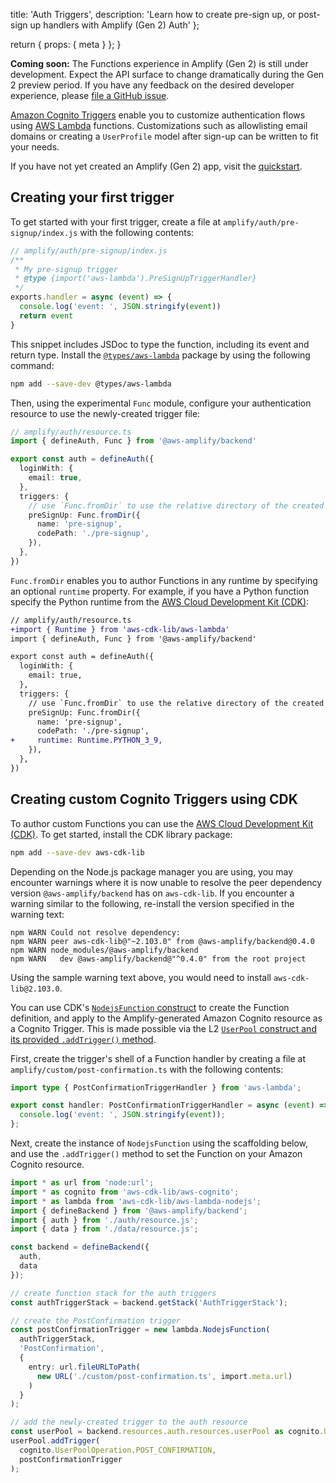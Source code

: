   title: 'Auth Triggers',
  description: 'Learn how to create pre-sign up, or post-sign up handlers with Amplify (Gen 2) Auth'
};

  return {
    props: {
      meta
    }
  };
}

<Callout info>

**Coming soon:** The Functions experience in Amplify (Gen 2) is still under development. Expect the API surface to change dramatically during the Gen 2 preview period. If you have any feedback on the desired developer experience, please [file a GitHub issue](https://github.com/aws-amplify/amplify-backend/issues).

</Callout>

[Amazon Cognito Triggers](https://docs.aws.amazon.com/cognito/latest/developerguide/cognito-user-identity-pools-working-with-aws-lambda-triggers.html) enable you to customize authentication flows using [AWS Lambda](https://aws.amazon.com/lambda/) functions. Customizations such as allowlisting email domains or creating a `UserProfile` model after sign-up can be written to fit your needs.

If you have not yet created an Amplify (Gen 2) app, visit the [quickstart](/gen2/start/quickstart).

## Creating your first trigger

To get started with your first trigger, create a file at `amplify/auth/pre-signup/index.js` with the following contents:

```js title="amplify/auth/pre-signup/index.js"
// amplify/auth/pre-signup/index.js
/**
 * My pre-signup trigger
 * @type {import('aws-lambda').PreSignUpTriggerHandler}
 */
exports.handler = async (event) => {
  console.log('event: ', JSON.stringify(event))
  return event
}
```

<Callout info>

This snippet includes JSDoc to type the function, including its event and return type. Install the [`@types/aws-lambda`](https://www.npmjs.com/package/@types/aws-lambda) package by using the following command:

```bash
npm add --save-dev @types/aws-lambda
```

</Callout>

Then, using the experimental `Func` module, configure your authentication resource to use the newly-created trigger file:

```ts title="amplify/auth/resource.ts"
// amplify/auth/resource.ts
import { defineAuth, Func } from '@aws-amplify/backend'

export const auth = defineAuth({
  loginWith: {
    email: true,
  },
  triggers: {
    // use `Func.fromDir` to use the relative directory of the created trigger
    preSignUp: Func.fromDir({
      name: 'pre-signup',
      codePath: './pre-signup',
    }),
  },
})
```

`Func.fromDir` enables you to author Functions in any runtime by specifying an optional `runtime` property. For example, if you have a Python function specify the Python runtime from the [AWS Cloud Development Kit (CDK)](https://docs.aws.amazon.com/cdk/):

```diff title="amplify/auth/resource.ts"
// amplify/auth/resource.ts
+import { Runtime } from 'aws-cdk-lib/aws-lambda'
import { defineAuth, Func } from '@aws-amplify/backend'

export const auth = defineAuth({
  loginWith: {
    email: true,
  },
  triggers: {
    // use `Func.fromDir` to use the relative directory of the created trigger
    preSignUp: Func.fromDir({
      name: 'pre-signup',
      codePath: './pre-signup',
+     runtime: Runtime.PYTHON_3_9,
    }),
  },
})
```

## Creating custom Cognito Triggers using CDK

To author custom Functions you can use the [AWS Cloud Development Kit (CDK)](https://docs.aws.amazon.com/cdk/). To get started, install the CDK library package:

```bash
npm add --save-dev aws-cdk-lib
```

<Callout warning>

Depending on the Node.js package manager you are using, you may encounter warnings where it is now unable to resolve the peer dependency version `@aws-amplify/backend` has on `aws-cdk-lib`. If you encounter a warning similar to the following, re-install the version specified in the warning text:

```
npm WARN Could not resolve dependency:
npm WARN peer aws-cdk-lib@"~2.103.0" from @aws-amplify/backend@0.4.0
npm WARN node_modules/@aws-amplify/backend
npm WARN   dev @aws-amplify/backend@"^0.4.0" from the root project
```

Using the sample warning text above, you would need to install `aws-cdk-lib@2.103.0`.

</Callout>

You can use CDK's [`NodejsFunction` construct](https://docs.aws.amazon.com/cdk/api/v2/docs/aws-cdk-lib.aws_lambda_nodejs.NodejsFunction.html) to create the Function definition, and apply to the Amplify-generated Amazon Cognito resource as a Cognito Trigger. This is made possible via the L2 [`UserPool` construct and its provided `.addTrigger()` method](https://docs.aws.amazon.com/cdk/api/v2/docs/aws-cdk-lib.aws_cognito.UserPool.html#addwbrtriggeroperation-fn).

First, create the trigger's shell of a Function handler by creating a file at `amplify/custom/post-confirmation.ts` with the following contents:

```ts title="amplify/custom/post-confirmation.ts"
import type { PostConfirmationTriggerHandler } from 'aws-lambda';

export const handler: PostConfirmationTriggerHandler = async (event) => {
  console.log('event: ', JSON.stringify(event));
};
```

Next, create the instance of `NodejsFunction` using the scaffolding below, and use the `.addTrigger()` method to set the Function on your Amazon Cognito resource.

```ts title="amplify/backend.ts"
import * as url from 'node:url';
import * as cognito from 'aws-cdk-lib/aws-cognito';
import * as lambda from 'aws-cdk-lib/aws-lambda-nodejs';
import { defineBackend } from '@aws-amplify/backend';
import { auth } from './auth/resource.js';
import { data } from './data/resource.js';

const backend = defineBackend({
  auth,
  data
});

// create function stack for the auth triggers
const authTriggerStack = backend.getStack('AuthTriggerStack');

// create the PostConfirmation trigger
const postConfirmationTrigger = new lambda.NodejsFunction(
  authTriggerStack,
  'PostConfirmation',
  {
    entry: url.fileURLToPath(
      new URL('./custom/post-confirmation.ts', import.meta.url)
    )
  }
);

// add the newly-created trigger to the auth resource
const userPool = backend.resources.auth.resources.userPool as cognito.UserPool;
userPool.addTrigger(
  cognito.UserPoolOperation.POST_CONFIRMATION,
  postConfirmationTrigger
);
```
